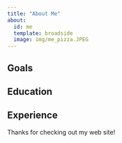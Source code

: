 ```yaml
---
title: "About Me"
about:
  id: me
  template: broadside
  image: img/me_pizza.JPEG
---
```


:::{#me}

## Goals

## Education

## Experience

:::

Thanks for checking out my web site!
